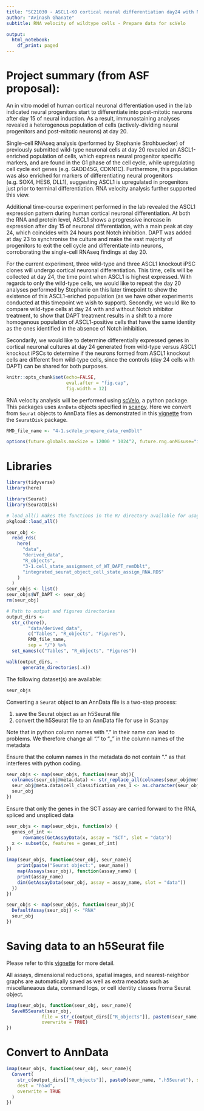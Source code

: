 ```yaml
---
title: "SC21030 - ASCL1-KO cortical neural differentiation day24 with Notch inhibition"
author: "Avinash Ghanate"
subtitle: RNA velocity of wildtype cells - Prepare data for scVelo

output:
  html_notebook: 
    df_print: paged
---
```


# Project summary (from ASF proposal):

An in vitro model of human cortical neuronal differentiation used in the lab indicated neural progenitors start to differentiate into post-mitotic neurons after day 15 of neural induction. As a result, immunostaining analyses revealed a heterogenous population of cells (actively-dividing neural progenitors and post-mitotic neurons) at day 20. 

Single-cell RNAseq analysis (performed by Stephanie Strohbuecker) of previously submitted wild-type neuronal cells at day 20 revealed an ASCL1-enriched population of cells, which express neural progenitor specific markers, and are found in the G1 phase of the cell cycle, while upregulating cell cycle exit genes (e.g. GADD45G, CDKN1C). Furthermore, this population was also enriched for markers of differentiating neural progenitors (e.g. SOX4, HES6, DLL1), suggesting ASCL1 is upregulated in progenitors just prior to terminal differentiation. RNA velocity analysis further supported this view. 

Additional time-course experiment performed in the lab revealed the ASCL1 expression pattern during human cortical neuronal differentiation. At both the RNA and protein level, ASCL1 shows a progressive increase in expression after day 15 of neuronal differentiation, with a main peak at day 24, which coincides with 24 hours post Notch inhibition. DAPT was added at day 23 to synchronise the culture and make the vast majority of progenitors to exit the cell cycle and differentiate into neurons, corroborating the single-cell RNAseq findings at day 20. 

For the current experiment, three wild-type and three ASCL1 knockout iPSC clones will undergo cortical neuronal differentiation. This time, cells will be collected at day 24, the time point when ASCL1 is highest expressed. With regards to only the wild-type cells, we would like to repeat the day 20 analyses performed by Stephanie on this later timepoint to show the existence of this ASCL1-eriched population (as we have other experiments conducted at this timepoint we wish to support). Secondly, we would like to compare wild-type cells at day 24 with and without Notch inhibitor treatment, to show that DAPT treatment results in a shift to a more homogenous population of ASCL1-positive cells that have the same identity as the ones identified in the absence of Notch inhibition. 

Secondarily,  we would like to determine differentially expressed genes in cortical neuronal cultures at day 24 generated from wild-type versus ASCL1 knockout iPSCs to determine if the neurons formed from ASCL1 knockout cells are different from wild-type cells, since the controls (day 24 cells with DAPT) can be shared for both purposes. 


```r
knitr::opts_chunk$set(echo=FALSE,
                      eval.after = "fig.cap",
                      fig.width = 12)
```


RNA velocity analysis will be performed using [scVelo](https://scvelo.readthedocs.io/), a python package. This packages uses `AnnData` objects specified in [scanpy](https://scanpy.readthedocs.io/en/stable/). 
Here we convert from `Seurat` objects to AnnData files as demonstrated in this [vignette](https://mojaveazure.github.io/seurat-disk/articles/convert-anndata.html) from the `SeuratDisk` package.


```r
RMD_file_name <- "4-1.scVelo_prepare_data_remDblt"
```

```r
options(future.globals.maxSize = 12000 * 1024^2, future.rng.onMisuse="ignore")
```

# Libraries
```r
library(tidyverse)
library(here)

library(Seurat)
library(SeuratDisk)
```

```r
# load_all() makes the functions in the R/ directory available for usage
pkgload::load_all()
```


```r
seur_obj <-
  read_rds(
    here(
      "data",
      "derived_data",
      "R_objects",
      "3-1.cell_state_assignment_of_WT_DAPT_remDblt",
      "integrated_seurat_object_cell_state_assign_RNA.RDS"
    )
  )
seur_objs <- list()
seur_objs$WT_DAPT <- seur_obj
rm(seur_obj)
```


```r
# Path to output and figures directories
output_dirs <-
  str_c(here(),
        "data/derived_data",
        c("Tables", "R_objects", "Figures"),
        RMD_file_name,
        sep = "/") %>%
  set_names(c("Tables", "R_objects", "Figures"))

walk(output_dirs, ~
      generate_directories(.x))
```


The following dataset(s) are available:
```r
seur_objs
```

Converting a `Seurat` object to an AnnData file is a two-step process:

1. save the Seurat object as an h5Seurat file
2. convert the h5Seurat file to an AnnData file for use in Scanpy

Note that in python column names with "." in their name can lead to problems. We therefore change all "." to "_" in the column names of the metadata

Ensure that the column names in the metadata do not contain "." as that interferes with python coding.
```r
seur_objs <- map(seur_objs, function(seur_obj){
  colnames(seur_obj@meta.data) <- str_replace_all(colnames(seur_obj@meta.data), "\\.", "_")
  seur_obj@meta.data$cell_classification_res_1 <- as.character(seur_obj@meta.data$cell_classification_res_1)
  seur_obj
})
```


Ensure that only the genes in the SCT assay are carried forward to the RNA, spliced and unspliced data
```r
seur_objs <- map(seur_objs, function(x) {
  genes_of_int <-
      rownames(GetAssayData(x, assay = "SCT", slot = "data"))
  x <- subset(x, features = genes_of_int)
})
```

```r
imap(seur_objs, function(seur_obj, seur_name){
    print(paste("Seurat object:", seur_name))
    map(Assays(seur_obj), function(assay_name) {
    print(assay_name)
    dim(GetAssayData(seur_obj, assay = assay_name, slot = "data"))
  })  
})

```

```r
seur_objs <- map(seur_objs, function(seur_obj){
  DefaultAssay(seur_obj) <- "RNA"
  seur_obj
})
```


# Saving data to an h5Seurat file

Please refer to this [vignette](https://mojaveazure.github.io/seurat-disk/articles/h5Seurat-load.html) for more detail.

All assays, dimensional reductions, spatial images, and nearest-neighbor graphs are automatically saved as well as extra meadata such as miscellaneaous data, command logs, or cell identity classes froma Seurat object.

```r
imap(seur_objs, function(seur_obj, seur_name){
  SaveH5Seurat(seur_obj,
             file = str_c(output_dirs[["R_objects"]], paste0(seur_name, ".h5Seurat"), sep = "/"),
             overwrite = TRUE)
})

```

# Convert to AnnData

```r
imap(seur_objs, function(seur_obj, seur_name){
  Convert(
    str_c(output_dirs[["R_objects"]], paste0(seur_name, ".h5Seurat"), sep = "/"),
    dest = "h5ad",
    overwrite = TRUE
  )
})
```

